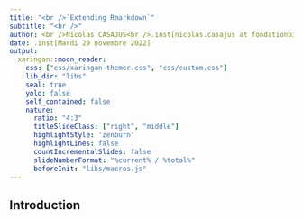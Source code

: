 ```yaml
---
title: "<br />`Extending Rmarkdown`"
subtitle: "<br />"
author: <br />Nicolas CASAJUS<br />.inst[nicolas.casajus at fondationbiodiversite.fr]
date: .inst[Mardi 29 novembre 2022]
output:
  xaringan::moon_reader:
    css: ["css/xaringan-themer.css", "css/custom.css"]
    lib_dir: "libs"
    seal: true
    yolo: false
    self_contained: false
    nature:
      ratio: "4:3"
      titleSlideClass: ["right", "middle"]
      highlightStyle: 'zenburn'
      highlightLines: false
      countIncrementalSlides: false
      slideNumberFormat: "%current% / %total%"
      beforeInit: "libs/macros.js"
---
```




## Introduction

